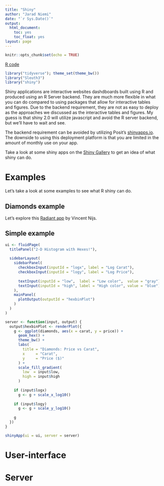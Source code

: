 ```yaml
---
title: "Shiny"
author: "Jarad Niemi"
date: "`r Sys.Date()`"
output:
  html_document:
    toc: yes
    toc_float: yes
layout: page
---
```


```r
knitr::opts_chunk$set(echo = TRUE)
```

[R code](26-shiny.R)

```r
library("tidyverse"); theme_set(theme_bw())
library("Sleuth3")
library("shiny")
```

Shiny applications are interactive websites dashdboards built using R and 
produced using an R Server backend.
They are much more flexible in what you can do compared to using packages that 
allow for interactive tables and figures. 
Due to the backend requirement, 
they are not as easy to deploy as the approaches we discussed as the 
interactive tables and figures.
My guess is that shiny 2.0 will utilize javascript and avoid the R server 
backend, but we'll have to wait and see. 

The backend requirement can be avoided by utilizing Posit's 
[shinyapps.io](https://www.shinyapps.io/). 
The downside to using this deployment platform is that you are limited in the 
amount of monthly use on your app. 

Take a look at some shiny apps on the 
[Shiny Gallery](https://shiny.rstudio.com/gallery/) to get an idea of what shiny
can do. 

# Examples

Let's take a look at some examples to see what R shiny can do. 

## Diamonds example

Let's explore this 
[Radiant app](https://shiny.rstudio.com/gallery/radiant.html)
by Vincent Nijs. 

## Simple example

```r
ui <- fluidPage(
  titlePanel("2-D Histogram with Hexes!"),
  
  sidebarLayout(
    sidebarPanel(
      checkboxInput(inputId = "logx", label = "Log Carat"),
      checkboxInput(inputId = "logy", label = "Log Price"),
      
      textInput(inputId = "low",  label = "Low color",  value = "gray"),
      textInput(inputId = "high", label = "High color", value = "blue"),
    ),
    mainPanel(
      plotOutput(outputId = "hexbinPlot")
    )
  )
)
```

```r
server <- function(input, output) {
  output$hexbinPlot <- renderPlot({
    g <- ggplot(diamonds, aes(x = carat, y = price)) + 
      geom_hex() +
      theme_bw() + 
      labs(
        title = "Diamonds: Price vs Carat",
        x     = "Carat",
        y     = "Price ($)"
      ) +
      scale_fill_gradient(
        low  = input$low,
        high = input$high
      ) 
    
    if (input$logx) 
      g <- g + scale_x_log10()    
    
    if (input$logy) 
      g <- g + scale_y_log10()
    
    g
  })
}
```

```r
shinyApp(ui = ui, server = server)
```



# User-interface



# Server

